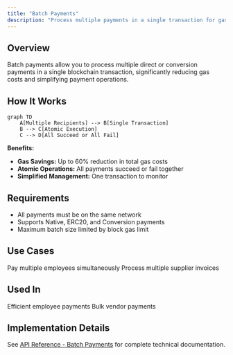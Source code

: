 ```yaml
---
title: "Batch Payments"
description: "Process multiple payments in a single transaction for gas optimization"
---
```


## Overview

Batch payments allow you to process multiple direct or conversion payments in a single blockchain transaction, significantly reducing gas costs and simplifying payment operations.

## How It Works

```mermaid
graph TD
    A[Multiple Recipients] --> B[Single Transaction]
    B --> C[Atomic Execution]
    C --> D[All Succeed or All Fail]
```

**Benefits:**
- **Gas Savings:** Up to 60% reduction in total gas costs
- **Atomic Operations:** All payments succeed or fail together
- **Simplified Management:** One transaction to monitor

## Requirements

- All payments must be on the same network
- Supports Native, ERC20, and Conversion payments
- Maximum batch size limited by block gas limit

## Use Cases

<CardGroup cols={2}>
  <Card title="Payroll Processing" icon="users">
    Pay multiple employees simultaneously
  </Card>
  
  <Card title="Vendor Payments" icon="building">
    Process multiple supplier invoices
  </Card>
</CardGroup>

## Used In

<CardGroup cols={2}>
  <Card title="Payroll" href="/use-cases/payroll">
    Efficient employee payments
  </Card>
  
  <Card title="Payouts" href="/use-cases/payouts">
    Bulk vendor payments
  </Card>
</CardGroup>

## Implementation Details

See [API Reference - Batch Payments](/api-reference/batch-payments) for complete technical documentation.